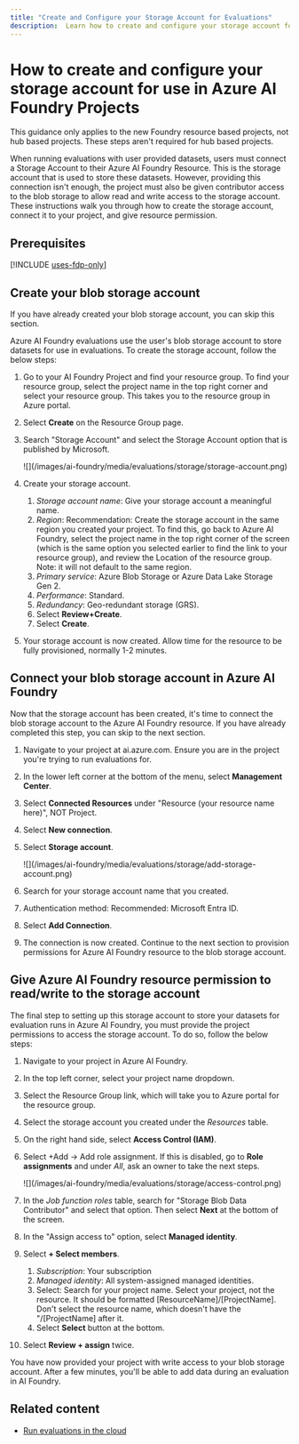 ```yaml
---
title: "Create and Configure your Storage Account for Evaluations"
description:  Learn how to create and configure your storage account for Azure AI Foundry evaluations.
---
```


# How to create and configure your storage account for use in Azure AI Foundry Projects

<Info>
This guidance only applies to the new Foundry resource based projects, not hub based projects. These steps aren't required for hub based projects.
</Info>

When running evaluations with user provided datasets, users must connect a Storage Account to their Azure AI Foundry Resource. This is the storage account that is used to store these datasets. However, providing this connection isn't enough, the project must also be given contributor access to the blob storage to allow read and write access to the storage account. These instructions walk you through how to create the storage account, connect it to your project, and give resource permission.

## Prerequisites

[!INCLUDE [uses-fdp-only](../includes/uses-fdp-only)]

## Create your blob storage account

If you have already created your blob storage account, you can skip this section.  

Azure AI Foundry evaluations use the user's blob storage account to store datasets for use in evaluations. To create the storage account, follow the below steps:

1. Go to your AI Foundry Project and find your resource group. To find your resource group, select the project name in the top right corner and select your resource group. This takes you to the resource group in Azure portal.
1. Select **Create** on the Resource Group page.
1. Search "Storage Account" and select the Storage Account option that is published by Microsoft.

    <Frame>
        ![](/images/ai-foundry/media/evaluations/storage/storage-account.png)
    </Frame>

1. Create your storage account.
    1. *Storage account name*: Give your storage account a meaningful name.
    1. *Region*: Recommendation: Create the storage account in the same region you created your project. To find this, go back to Azure AI Foundry, select the project name in the top right corner of the screen (which is the same option you selected earlier to find the link to your resource group), and review the Location of the resource group. Note: it will not default to the same region.
    1. *Primary service*: Azure Blob Storage or Azure Data Lake Storage Gen 2.
    1. *Performance*: Standard.
    1. *Redundancy*: Geo-redundant storage (GRS).
    1. Select **Review+Create**.
    1. Select **Create**.
1. Your storage account is now created. Allow time for the resource to be fully provisioned, normally 1-2 minutes.

## Connect your blob storage account in Azure AI Foundry

Now that the storage account has been created, it's time to connect the blob storage account to the Azure AI Foundry resource. If you have already completed this step, you can skip to the next section.

1. Navigate to your project at ai.azure.com. Ensure you are in the project you're trying to run evaluations for.
1. In the lower left corner at the bottom of the menu, select **Management Center**.
1. Select **Connected Resources** under "Resource (your resource name here)", NOT Project.
1. Select **New connection**.
1. Select **Storage account**.
     <Frame>
        ![](/images/ai-foundry/media/evaluations/storage/add-storage-account.png)
     </Frame>

1. Search for your storage account name that you created.
1. Authentication method: Recommended: Microsoft Entra ID.
1. Select **Add Connection**.
1. The connection is now created. Continue to the next section to provision permissions for Azure AI Foundry resource to the blob storage account.

## Give Azure AI Foundry resource permission to read/write to the storage account

The final step to setting up this storage account to store your datasets for evaluation runs in Azure AI Foundry, you must provide the project permissions to access the storage account. To do so, follow the below steps:

1. Navigate to your project in Azure AI Foundry.
1. In the top left corner, select your project name dropdown.
1. Select the Resource Group link, which will take you to Azure portal for the resource group.
1. Select the storage account you created under the *Resources* table.
1. On the right hand side, select **Access Control (IAM)**.
1. Select +Add -> Add role assignment.
    <Note>
    If this is disabled, go to **Role assignments** and under *All*, ask an owner to take the next steps.
    </Note>

    <Frame>
        ![](/images/ai-foundry/media/evaluations/storage/access-control.png)
    </Frame>

1. In the *Job function roles* table, search for "Storage Blob Data Contributor" and select that option. Then select **Next** at the bottom of the screen.
1. In the "Assign access to" option, select **Managed identity**.
1. Select **+ Select members**.
    1. *Subscription*: Your subscription
    1. *Managed identity*: All system-assigned managed identities.
    1. Select: Search for your project name. Select your project, not the resource. It should be formatted [ResourceName]/[ProjectName]. Don't select the resource name, which doesn't have the "/[ProjectName] after it.
    1. Select **Select** button at the bottom.
1. Select **Review + assign** twice.

You have now provided your project with write access to your blob storage account. After a few minutes, you'll be able to add data during an evaluation in AI Foundry.

## Related content

- [Run evaluations in the cloud](./develop/cloud-evaluation)
